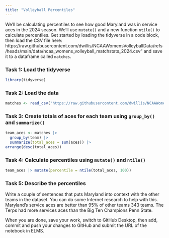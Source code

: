 ```yaml
---
title: "Volleyball Percentiles"
---
```


We'll be calculating percentiles to see how good Maryland was in service aces in the 2024 season. We'll use `mutate()` and a new function `ntile()` to calculate percentiles. Get started by loading the tidyverse in a code block, then load the CSV file here: https://raw.githubusercontent.com/dwillis/NCAAWomensVolleyballData/refs/heads/main/data/ncaa_womens_volleyball_matchstats_2024.csv" and save it to a dataframe called `matches`.

### Task 1: Load the tidyverse
```r
library(tidyverse)
```


### Task 2: Load the data
```r
matches <- read_csv("https://raw.githubusercontent.com/dwillis/NCAAWomensVolleyballData/refs/heads/main/data/ncaa_womens_volleyball_matchstats_2024.csv")
```

### Task 3: Create totals of aces for each team using `group_by()` and `summarize()`
```r
team_aces <- matches |>
  group_by(team) |> 
  summarize(total_aces = sum(aces)) |> 
arrange(desc(total_aces))
```

### Task 4: Calculate percentiles using `mutate()` and `ntile()`
```r
team_aces |> mutate(percentile = ntile(total_aces, 100))
```


### Task 5: Describe the percentiles

Write a couple of sentences that puts Maryland into context with the other teams in the dataset. You can do some Internet research to help with this.
Maryland's service aces are better than 95% of other teams 343 teams. The Terps had more services aces than the Big Ten Champions Penn State.


When you are done, save your work, switch to GitHub Desktop, then add, commit and push your changes to GitHub and submit the URL of the notebook in ELMS.






